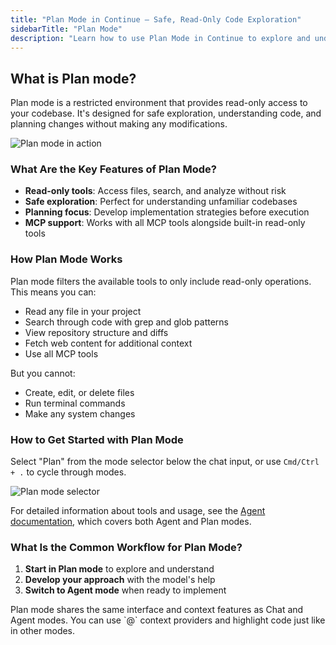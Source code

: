 ```yaml
---
title: "Plan Mode in Continue – Safe, Read-Only Code Exploration"
sidebarTitle: "Plan Mode"
description: "Learn how to use Plan Mode in Continue to explore and understand codebases safely with read-only tools, search, and analysis before making changes"
---
```


## What is Plan mode?

Plan mode is a restricted environment that provides read-only access to your codebase. It's designed for safe exploration, understanding code, and planning changes without making any modifications.

![Plan mode in action](/images/plan-mode.gif)

### What Are the Key Features of Plan Mode?

- **Read-only tools**: Access files, search, and analyze without risk
- **Safe exploration**: Perfect for understanding unfamiliar codebases
- **Planning focus**: Develop implementation strategies before execution
- **MCP support**: Works with all MCP tools alongside built-in read-only tools

### How Plan Mode Works

Plan mode filters the available tools to only include read-only operations. This means you can:
- Read any file in your project
- Search through code with grep and glob patterns
- View repository structure and diffs
- Fetch web content for additional context
- Use all MCP tools

But you cannot:
- Create, edit, or delete files
- Run terminal commands
- Make any system changes

### How to Get Started with Plan Mode

Select "Plan" from the mode selector below the chat input, or use `Cmd/Ctrl + .` to cycle through modes.

![Plan mode selector](/images/plan-mode-selector.png)

For detailed information about tools and usage, see the [Agent documentation](/features/agent/how-it-works), which covers both Agent and Plan modes.

### What Is the Common Workflow for Plan Mode?

1. **Start in Plan mode** to explore and understand
2. **Develop your approach** with the model's help
3. **Switch to Agent mode** when ready to implement

<Tip>
  Plan mode shares the same interface and context features as Chat and Agent modes. You can use `@` context providers and highlight code just like in other modes.
</Tip>